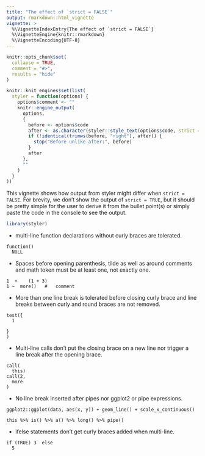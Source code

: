 ```yaml
---
title: "The effect of `strict = FALSE`"
output: rmarkdown::html_vignette
vignette: >
  %\VignetteIndexEntry{The effect of `strict = FALSE`}
  %\VignetteEngine{knitr::rmarkdown}
  %\VignetteEncoding{UTF-8}
---
```


```r
knitr::opts_chunk$set(
  collapse = TRUE,
  comment = "#>",
  results = "hide"
)

knitr::knit_engines$set(list(
  styler = function(options) {
    options$comment <- ""
    knitr::engine_output(
      options,
      {
        before <- options$code
        after <- as.character(styler::style_text(options$code, strict = FALSE))
        if (!identical(trimws(before, "right"), after)) {
          stop("Before unlike after:", before)
        }
        after
      },
      ""
    )
  }
))
```

This vignette shows how output from styler might differ when `strict = FALSE`. 
For brevity, we don't show the output of `strict = TRUE`, but it should be 
pretty simple for the user to derive it from the bullet point(s) or simply paste the 
code in the console to see the output.

```r
library(styler)
```

* multi-line function declarations without curly braces are tolerated.

```styler
function()
  NULL
```

* Spaces before opening parenthesis, tilde as well as around comments and math token must 
  be at least one, not exactly one.

```styler
1  +    (1 + 3)
1 ~  more()   #   comment
```
* More than one line break is tolerated before closing curly brace and line 
  breaks between curly and round braces are not removed. 
```styler
test({
  1
  
}
)

```

* Multi-line calls don't  put the closing brace on a new line nor trigger a line
  break after the opening brace.

```styler
call(
  this)
call(2,
  more
)

```

* No line break inserted after pipes nor ggplot2 or pipe expressions.

```styler
ggplot2::ggplot(data, aes(x, y)) + geom_line() + scale_x_continuous()

this %>% is() %>% a() %>% long() %>% pipe()
```

* ifelse statements don't get curly braces added when multi-line.

```styler
if (TRUE) 3  else 
  5
```
